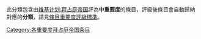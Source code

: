 此分類包含由[[WikiProject:拜占庭帝国|维基计划:拜占庭帝国]]評為'''中重要度'''的條目，評級後條目會自動歸納對應的'''分類'''，請見[[Wikipedia:條目重要度評級標準|條目重要度評級標準]]。
{{Articles by Importance|topic=拜占庭帝国|project=拜占庭帝国|format=toc}}
{{emptycat}}

[[Category:各重要度拜占庭帝国条目|Category:各重要度拜占庭帝国条目]]
